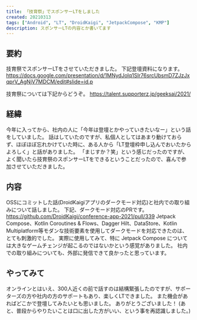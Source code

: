 ```yaml
---
title: 「技育祭」でスポンサーLTをしました
created: 20210313
tags: ["Android", "LT", "DroidKaigi", "JetpackCompose", "KMP"]
description: スポンサーLTの内容とか書いてます
---
```


## 要約
技育祭でスポンサーLTをさせていただきました。
下記登壇資料になります。
https://docs.google.com/presentation/d/1MNydJolq1SIr76srcUbsmD7ZJzJxqprV_AgNjV7MDCM/edit#slide=id.p

技育祭については下記からどうぞ。
https://talent.supporterz.jp/geeksai/2021/

## 経緯
今年に入ってから、社内の人に「今年は登壇とかやっていきたいなー」という話をしていました。
話はしていたのですが、私個人としてはあまり動けておらず、ほぼほぼ忘れかけていた時に、ある人から「LT登壇枠申し込んでおいたからよろしく」と話がありました。
「まじすか？笑」という感じだったのですが、よく聞いたら技育祭のスポンサーLTをできるということだったので、喜んで参加させていただきました。

## 内容
OSSにコミットした話(DroidKaigiアプリのダークモード対応)と社内での取り組みについて話しました。
下記、ダークモード対応のPRです。
https://github.com/DroidKaigi/conference-app-2021/pull/339
Jetpack Compose、Kotlin Coroutines & Flows、Dagger Hilt、DataStore、Kotlin Multiplatform等モダンな技術要素を使用してダークモードを対応できたのは、とても刺激的でした。
実際に使用してみて、特に Jetpack Compose については大きなゲームチェンジが起こるのではないかという感覚がありました。
社内での取り組みについても、外部に発信できて良かったと思っています。

## やってみて
オンラインとはいえ、300人近くの前で話すのは結構緊張したのですが、サポーターズの方や社内の方のサポートもあり、楽しくLTできました。
また機会があればどこかで登壇してみたいとも思いました。
ありがとうございました！
(あと、普段からやりたいことは口に出した方がいい、という事を再認識しました。)
